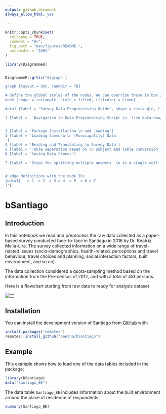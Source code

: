 ```yaml
---
output: github_document
always_allow_html: yes
 
---
```


<!-- README.md is generated from README.Rmd. Please edit that file -->

```r
knitr::opts_chunk$set(
  collapse = TRUE,
  comment = "#>",
  fig.path = "man/figures/README-",
  out.width = "100%"
)
```

```r
library(DiagrammeR)


DiagrammeR::grViz("digraph {

graph [layout = dot, rankdir = TB]

# define the global styles of the nodes. We can override these in box if we wish
node [shape = rectangle, style = filled, fillcolor = Linen]

data1 [label = 'Survey Data Preprocessing Guide', shape = rectangle, fillcolor = Beige]

1 [label =  'Navigation to Data Preprocessing Script \n  from data-raw/00-Data-Preprocessing.Rmd']


2 [label = 'Package Installation \n and Loading']
3 [label = 'Loading Communa \n (Municipality) Data
']
4 [label = 'Reading and Translating \n Survey Data']
5 [label = 'Table separation based on \n subject and lable conversion']
6 [label = 'Saving Data Frames']

7 [label = 'Steps for splitting multiple answers  \n in a single cell']


# edge definitions with the node IDs
{data1}  -> 1 -> 2 -> 3-> 4 -> 5 -> 6-> 7
}")

```

# bSantiago
## Introduction

In this notebook we read and preprocess the raw data collected as a paper-based survey conducted face-to-face in Santiago in 2016 by Dr. Beatriz Mella-Lira. The survey collected information on a wide range of travel-related issues (socio-demographics, health-related, perceptions and travel behaviour, travel choices and planning, social interaction factors, built environment, and so on). 

The data collection considered a quota-sampling method based on the information from the Pre-census of 2012, and with a total of 451 persons. 

Here is a flowchart starting from raw data to ready for analysis dataset

[![""](Doc/Flowchart.png)](https://paezha.github.io/bSantiago/)

## Installation

You can install the development version of Santiago from [GitHub](https://github.com/) with:

``` r
install.packages("remotes")
remotes::install_github("paezha/bSantiago")
```

## Example

This example shows how to load one of the data tables included in the package:

```r
library(bSantiago)
data("Santiago_BE")
```

The data table `Santiago_BE` includes information about the built environment around the place of residence of respondents:
```r
summary(Santiago_BE)
```
